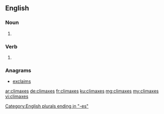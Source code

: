 ==English==

===Noun===
{{head|en|plural}}

# {{plural of|climax|lang=en}}

===Verb===
{{head|en}}

# {{en-third-person singular of|climax}}

===Anagrams===
* [[exclaims#English|exclaims]]

[[Category:English plurals ending in "-es"]]

[[ar:climaxes]]
[[de:climaxes]]
[[fr:climaxes]]
[[ku:climaxes]]
[[mg:climaxes]]
[[my:climaxes]]
[[vi:climaxes]]